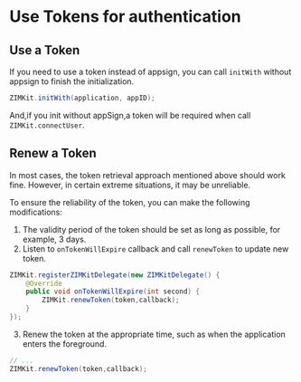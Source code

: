 
# Use Tokens for authentication

<TokensAuthenticationIntro/>

## Use a Token 

If you need to use a token instead of appsign, you can call `initWith` without appsign to finish the initialization.

```java
ZIMKit.initWith(application, appID);
```

And,if you init without appSign,a token will be required when call `ZIMKit.connectUser`.

## Renew a Token

In most cases, the token retrieval approach mentioned above should work fine. However, in certain extreme situations, it may be unreliable. 

To ensure the reliability of the token, you can make the following modifications:

1. The validity period of the token should be set as long as possible, for example, 3 days.
2. Listen to `onTokenWillExpire` callback and call `renewToken` to update new token. 

  ```java
  ZIMKit.registerZIMKitDelegate(new ZIMKitDelegate() {
      @Override
      public void onTokenWillExpire(int second) {
          ZIMKit.renewToken(token,callback);
      }
  });
  ```
3. Renew the token at the appropriate time, such as when the application enters the foreground.
   
  ```java
  // ...
  ZIMKit.renewToken(token,callback);
  ```
